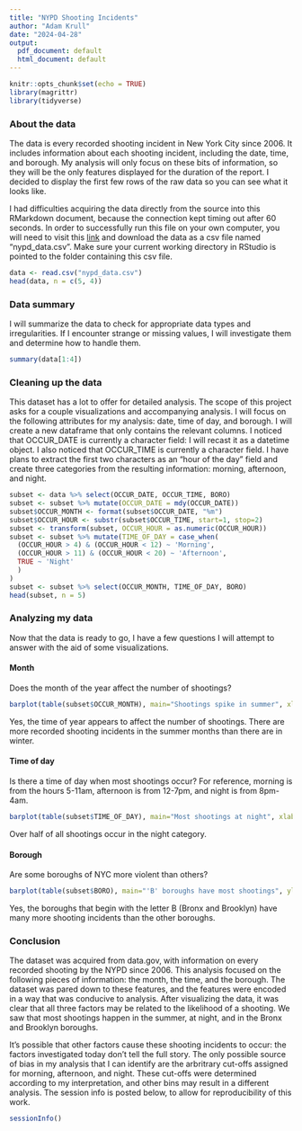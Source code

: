 ---
title: "NYPD Shooting Incidents"
author: "Adam Krull"
date: "2024-04-28"
output:
  pdf_document: default
  html_document: default
---

```{r setup, include=FALSE}
knitr::opts_chunk$set(echo = TRUE)
library(magrittr)
library(tidyverse)
```

### About the data

The data is every recorded shooting incident in New York City since 2006. It includes information about each shooting incident, including the date, time, and borough. My analysis will only focus on these bits of information, so they will be the only features displayed for the duration of the report. I decided to display the first few rows of the raw data so you can see what it looks like.

I had difficulties acquiring the data directly from the source into this RMarkdown document, because the connection kept timing out after 60 seconds. In order to successfully run this file on your own computer, you will need to visit this [link](https://catalog.data.gov/dataset/nypd-shooting-incident-data-historic) and download the data as a csv file named "nypd_data.csv". Make sure your current working directory in RStudio is pointed to the folder containing this csv file.

```{r acquire}
data <- read.csv("nypd_data.csv")
head(data, n = c(5, 4))
```


### Data summary

I will summarize the data to check for appropriate data types and irregularities. If I encounter strange or missing values, I will investigate them and determine how to handle them.

```{r summary}
summary(data[1:4])
```

### Cleaning up the data

This dataset has a lot to offer for detailed analysis. The scope of this project asks for a couple visualizations and accompanying analysis. I will focus on the following attributes for my analysis: date, time of day, and borough. I will create a new dataframe that only contains the relevant columns. I noticed that OCCUR_DATE is currently a character field: I will recast it as a datetime object. I also noticed that OCCUR_TIME is currently a character field. I have plans to extract the first two characters as an "hour of the day" field and create three categories from the resulting information: morning, afternoon, and night.

```{r new}
subset <- data %>% select(OCCUR_DATE, OCCUR_TIME, BORO)
subset <- subset %>% mutate(OCCUR_DATE = mdy(OCCUR_DATE))
subset$OCCUR_MONTH <- format(subset$OCCUR_DATE, "%m")
subset$OCCUR_HOUR <- substr(subset$OCCUR_TIME, start=1, stop=2)
subset <- transform(subset, OCCUR_HOUR = as.numeric(OCCUR_HOUR))
subset <- subset %>% mutate(TIME_OF_DAY = case_when(
  (OCCUR_HOUR > 4) & (OCCUR_HOUR < 12) ~ 'Morning',
  (OCCUR_HOUR > 11) & (OCCUR_HOUR < 20) ~ 'Afternoon',
  TRUE ~ 'Night'
  )
)
subset <- subset %>% select(OCCUR_MONTH, TIME_OF_DAY, BORO)
head(subset, n = 5)
```

### Analyzing my data

Now that the data is ready to go, I have a few questions I will attempt to answer with the aid of some visualizations.

#### Month

Does the month of the year affect the number of shootings?

```{r month}
barplot(table(subset$OCCUR_MONTH), main="Shootings spike in summer", xlab="Month", ylab="Count")
```

Yes, the time of year appears to affect the number of shootings. There are more recorded shooting incidents in the summer months than there are in winter.

#### Time of day

Is there a time of day when most shootings occur? For reference, morning is from the hours 5-11am, afternoon is from 12-7pm, and night is from 8pm-4am.

```{r time}
barplot(table(subset$TIME_OF_DAY), main="Most shootings at night", xlab="Time of day", ylab="Count")
```

Over half of all shootings occur in the night category.

#### Borough

Are some boroughs of NYC more violent than others?

```{r borough}
barplot(table(subset$BORO), main="'B' boroughs have most shootings", ylab="Count", las=2)
```

Yes, the boroughs that begin with the letter B (Bronx and Brooklyn) have many more shooting incidents than the other boroughs.

### Conclusion

The dataset was acquired from data.gov, with information on every recorded shooting by the NYPD since 2006. This analysis focused on the following pieces of information: the month, the time, and the borough. The dataset was pared down to these features, and the features were encoded in a way that was conducive to analysis. After visualizing the data, it was clear that all three factors may be related to the likelihood of a shooting. We saw that most shootings happen in the summer, at night, and in the Bronx and Brooklyn boroughs.

It's possible that other factors cause these shooting incidents to occur: the factors investigated today don't tell the full story. The only possible source of bias in my analysis that I can identify are the arbritrary cut-offs assigned for morning, afternoon, and night. These cut-offs were determined according to my interpretation, and other bins may result in a different analysis. The session info is posted below, to allow for reproducibility of this work.

```{r dependencies}
sessionInfo()
```